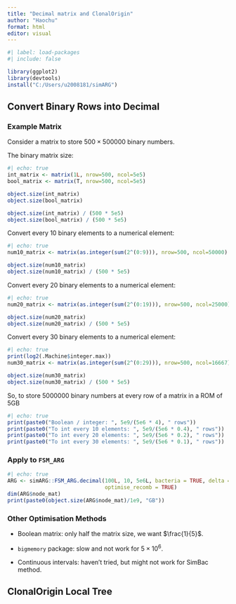 ```yaml
---
title: "Decimal matrix and ClonalOrigin"
author: "Haochu"
format: html
editor: visual
---
```


```r
#| label: load-packages
#| include: false

library(ggplot2)
library(devtools)
install("C:/Users/u2008181/simARG")
```

## Convert Binary Rows into Decimal

### Example Matrix

Consider a matrix to store $500 \times 500000$ binary numbers.

The binary matrix size:

```r
#| echo: true
int_matrix <- matrix(1L, nrow=500, ncol=5e5)
bool_matrix <- matrix(T, nrow=500, ncol=5e5)

object.size(int_matrix)
object.size(bool_matrix)

object.size(int_matrix) / (500 * 5e5)
object.size(bool_matrix) / (500 * 5e5)
```

Convert every 10 binary elements to a numerical element:

```r
#| echo: true
num10_matrix <- matrix(as.integer(sum(2^(0:9))), nrow=500, ncol=50000)

object.size(num10_matrix)
object.size(num10_matrix) / (500 * 5e5)
```

Convert every 20 binary elements to a numerical element:

```r
#| echo: true
num20_matrix <- matrix(as.integer(sum(2^(0:19))), nrow=500, ncol=25000)

object.size(num20_matrix)
object.size(num20_matrix) / (500 * 5e5)
```

Convert every 30 binary elements to a numerical element:

```r
#| echo: true
print(log2(.Machine$integer.max))
num30_matrix <- matrix(as.integer(sum(2^(0:29))), nrow=500, ncol=16667)

object.size(num30_matrix)
object.size(num30_matrix) / (500 * 5e5)
```

So, to store $5000000$ binary numbers at every row of a matrix in a ROM of 5GB

```r
#| echo: true
print(paste0("Boolean / integer: ", 5e9/(5e6 * 4), " rows"))
print(paste0("To int every 10 elements: ", 5e9/(5e6 * 0.4), " rows"))
print(paste0("To int every 20 elements: ", 5e9/(5e6 * 0.2), " rows"))
print(paste0("To int every 30 elements: ", 5e9/(5e6 * 0.1), " rows"))
```

### Apply to `FSM_ARG`

```r
#| echo: true
ARG <- simARG::FSM_ARG.decimal(100L, 10, 5e6L, bacteria = TRUE, delta = 10,
                               optimise_recomb = TRUE)
dim(ARG$node_mat)
print(paste0(object.size(ARG$node_mat)/1e9, "GB"))
```

### Other Optimisation Methods

-   Boolean matrix: only half the matrix size, we want $\frac{1}{5}$.

-   `bigmemory` package: slow and not work for $5 \times 10^6$.

-   Continuous intervals: haven't tried, but might not work for SimBac method.

## ClonalOrigin Local Tree








